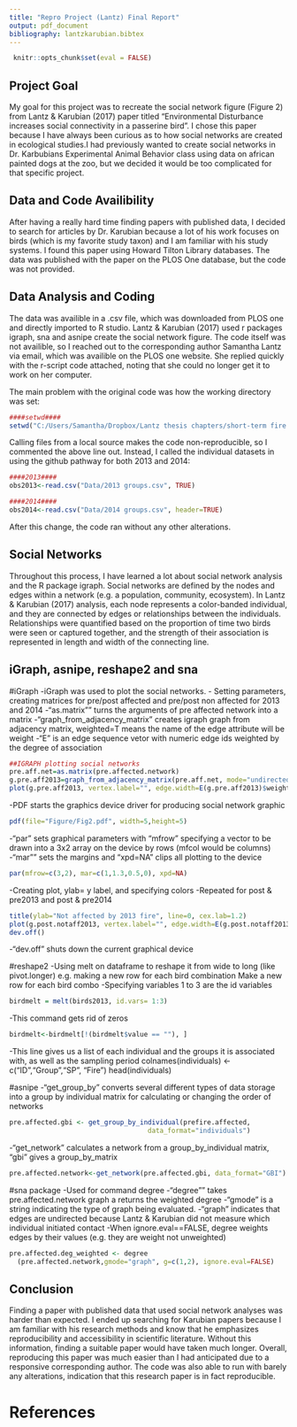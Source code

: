```yaml
---
title: "Repro Project (Lantz) Final Report"
output: pdf_document
bibliography: lantzkarubian.bibtex 
---
```


```r
 knitr::opts_chunk$set(eval = FALSE)
```

## Project Goal
My goal for this project was to recreate the social network figure (Figure 2) from Lantz & Karubian (2017) paper titled "Environmental Disturbance increases social connectivity in a passerine bird". I chose this paper because I have always been curious as to how social networks are created in ecological studies.I had previously wanted to create social networks in Dr. Karbubians Experimental Animal Behavior class using data on african painted dogs at the zoo, but we decided it would be too complicated for that specific project. 

## Data and Code Availibility 
After having a really hard time finding papers with published data, I decided to search for articles by Dr. Karubian because a lot of his work focuses on birds (which is my favorite study taxon) and I am familiar with his study systems. I found this paper using Howard Tilton Library databases. The data was published with the paper on the PLOS One database, but the code was not provided.   

## Data Analysis and Coding 
The data was availible in a .csv file, which was downloaded from PLOS one and directly imported to R studio. Lantz & Karubian (2017) used r packages igraph, sna and asnipe create the social network figure. The code itself was not availible, so I reached out to the corresponding author Samantha Lantz via email, which was availible on the PLOS one website. She replied quickly with the r-script code attached, noting that she could no longer get it to work on her computer. 

The main problem with the original code was how the working directory was set:
```r
####setwd####
setwd("C:/Users/Samantha/Dropbox/Lantz thesis chapters/short-term fire response/data and R code/social networks/R")
```
Calling files from a local source makes the code non-reproducible, so I commented the above line out. Instead, I called the individual datasets in using the github pathway for both 2013 and 2014: 
```r
####2013####
obs2013<-read.csv("Data/2013 groups.csv", TRUE)

####2014####
obs2014<-read.csv("Data/2014 groups.csv", header=TRUE)
```
After this change, the code ran without any other alterations.

## Social Networks
Throughout this process, I have learned a lot about social network analysis and the R package igraph. Social networks are defined by the nodes and edges within a network (e.g. a population, community, ecosystem). In Lantz & Karubian (2017) analysis, each node represents a color-banded individual, and they are connected by edges or relationships between the individuals. Relationships were quantified based on the proportion of time two birds were seen or captured together, and the strength of their association is represented in length and width of the connecting line. 

## iGraph, asnipe, reshape2 and sna 
#iGraph
-iGraph was used to plot the social networks.
- Setting parameters, creating matrices for pre/post affected and pre/post non affected for 2013 and 2014
  -"as.matrix"" turns the arguments of pre affected network into a matrix
-"graph_from_adjacency_matrix" creates igraph graph from adjacency matrix, weighted=T means the name of the edge attribute will be weight
-"E" is an edge sequence vetor with numeric edge ids weighted by the degree of association 
```r
##IGRAPH plotting social networks 
pre.aff.net=as.matrix(pre.affected.network) 
g.pre.aff2013=graph_from_adjacency_matrix(pre.aff.net, mode="undirected", weighted=T) 
plot(g.pre.aff2013, vertex.label="", edge.width=E(g.pre.aff2013)$weight)
```
-PDF starts the graphics device driver for producing social network graphic
```r
pdf(file="Figure/Fig2.pdf", width=5,height=5) 
```
-"par" sets graphical parameters with "mfrow" specifying a vector to be drawn into a 3x2 array on the device by rows (mfcol would be columns)
-"mar"" sets the margins and "xpd=NA" clips all plotting to the device  
```r
par(mfrow=c(3,2), mar=c(1,1.3,0.5,0), xpd=NA)
```
-Creating plot, ylab= y label, and specifying colors
-Repeated for post & pre2013 and post & pre2014
```r
title(ylab="Not affected by 2013 fire", line=0, cex.lab=1.2)
plot(g.post.notaff2013, vertex.label="", edge.width=E(g.post.notaff2013)$weight, vertex.color="black", edge.color="black")
dev.off()
```
-"dev.off" shuts down the current graphical device 

#reshape2
-Using melt on dataframe to reshape it from wide to long (like pivot.longer) e.g. making a new row for each bird combination
Make a new row for each bird combo
-Specifying variables 1 to 3 are the id variables
```r
birdmelt = melt(birds2013, id.vars= 1:3) 
```
-This command gets rid of zeros 
```r
birdmelt<-birdmelt[!(birdmelt$value == ""), ]
```
-This line gives us a list of each individual and the groups it is associated with, as well as the sampling period
colnames(individuals) <- c("ID","Group","SP", "Fire")
head(individuals)

#asnipe
-"get_group_by" converts several different types of data storage into a group by individual matrix for calculating or changing the order of networks
```r
pre.affected.gbi <- get_group_by_individual(prefire.affected, 
                                   data_format="individuals")
```
-"get_network" calculates a network from a group_by_individual matrix, "gbi" gives a group_by_matrix
```r
pre.affected.network<-get_network(pre.affected.gbi, data_format="GBI")
```
#sna package 
-Used for command degree
-"degree"" takes pre.affected.network graph a returns the weighted degree
-"gmode" is a string indicating the type of graph being evaluated. 
-"graph" indicates that edges are undirected because      Lantz & Karubian did not measure which individual initiated contact 
-When ignore.eval==FALSE, degree weights edges by their values (e.g. they are weight not unweighted)
```r
pre.affected.deg_weighted <- degree
  (pre.affected.network,gmode="graph", g=c(1,2), ignore.eval=FALSE)
```

## Conclusion
Finding a paper with published data that used social network analyses was harder than expected. I ended up searching for Karubian papers because I am familiar with his research methods and know that he emphasizes reproducibility and accessibility in scientific literature. Without this information, finding a suitable paper would have taken much longer. Overall, reproducing this paper was much easier than I had anticipated due to a responsive corresponding author. The code was also able to run with barely any alterations, indication that this research paper is in fact reproducible. 

# References 
